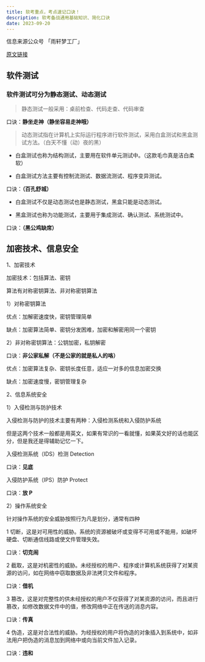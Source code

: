 ```yaml
---
title: 软考重点，考点速记口诀！
description: 软考备战通用基础知识、简化口诀
date: 2023-09-20
---
```


<Callout type="success">

信息来源公众号 「雨轩梦工厂」

[原文链接](https://mp.weixin.qq.com/s/MePhVHN2qHqGhrg8rtP6Bw)

</Callout>

## 软件测试

### 软件测试可分为静态测试、动态测试

> 静态测试一般采用：桌前检查、代码走查、代码审查

口诀：**静坐走神（静坐容易走神哦）**

> 动态测试指在计算机上实际运行程序进行软件测试，采用白盒测试和黑盒测试方法。（白天不懂（动）夜的黑）

- 白盒测试也称为结构测试，主要用在软件单元测试中。（这款毛巾真是洁白柔软）

- 白盒测试方法主要有控制流测试、数据流测试、程序变异测试。

口诀：**（百孔舒城）**

- 白盒测试不仅是动态测试也是静态测试，黑盒只能是动态测试。

- 黑盒测试也称为功能测试，主要用于集成测试、确认测试、系统测试中。

口诀：**（黑公鸡缺席）**

## 加密技术、信息安全

1、加密技术

加密技术：包括算法、密钥

算法有对称密钥算法、非对称密钥算法

1）对称密钥算法

优点：加解密速度快，密钥管理简单

缺点：加密算法简单、密钥分发困难，加密和解密用同一个密钥

2）非对称密钥算法：公钥加密，私钥解密

口诀：**非公家私解（不是公家的就是私人的咯）**

优点：加密算法复杂、密钥长度任意，适应一对多的信息加密交换

缺点：加密速度慢，密钥管理复杂

2、信息系统安全

1）入侵检测与防护技术

入侵检测与防护的技术主要有两种：入侵检测系统和入侵防护系统

但是这两个技术一般都是用英文，如果有常识的一看就懂，如果英文好的话也能区分，但是我还是得辅助记忆一下。

入侵检测系统（IDS）检测 Detection

口诀：**见底**

入侵防护系统（IPS）防护 Protect

口诀：**放 P**

2）操作系统安全

针对操作系统的安全威胁按照行为凡是划分，通常有四种

1 切断，这是对可用性的威胁。系统的资源被破坏或变得不可用或不能用，如破坏硬盘、切断通信线路或使文件管理失效。

口诀：**切克闹**

2 截取，这是对机密性的威胁。未经授权的用户、程序或计算机系统获得了对某资源的访问，如在网络中窃取数据及非法拷贝文件和程序。

口诀：**借机**

3 篡改，这是对完整性的供未经授权的用户不仅获得了对某资源的访问，而且进行篡改，如修改数据文件中的值，修改网络中正在传送的消息内容。

口诀：**传真**

4 伪造，这是对合法性的威胁。为经授权的用户将伪造的对象插入到系统中，如非法用户把伪造的消息加到网络中或向当前文件加入记录。

口诀：**违和**

